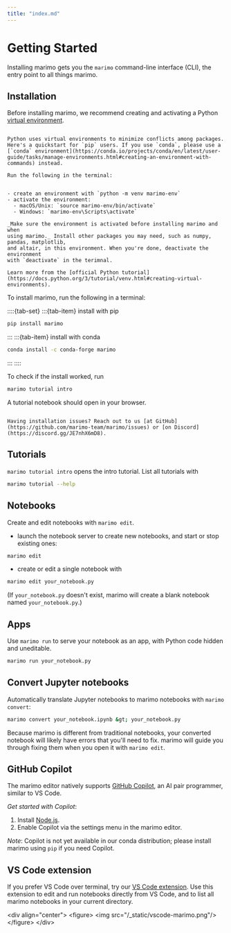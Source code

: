 ```yaml
---
title: "index.md"
---
```


# Getting Started

Installing marimo gets you the `marimo` command-line interface (CLI), the entry point to all things marimo.

## Installation

Before installing marimo, we recommend creating and activating a Python
[virtual environment](https://docs.python.org/3/tutorial/venv.html#creating-virtual-environments).

```{dropdown} Setting up a virtual environment

Python uses virtual environments to minimize conflicts among packages.
Here's a quickstart for `pip` users. If you use `conda`, please use a
[`conda` environment](https://conda.io/projects/conda/en/latest/user-guide/tasks/manage-environments.html#creating-an-environment-with-commands) instead.

Run the following in the terminal:


- create an environment with `python -m venv marimo-env`
- activate the environment:
  - macOS/Unix: `source marimo-env/bin/activate`
  - Windows: `marimo-env\Scripts\activate`

_Make sure the environment is activated before installing marimo and when
using marimo._ Install other packages you may need, such as numpy, pandas, matplotlib,
and altair, in this environment. When you're done, deactivate the environment
with `deactivate` in the terimnal.

Learn more from the [official Python tutorial](https://docs.python.org/3/tutorial/venv.html#creating-virtual-environments).
```

To install marimo, run the following in a terminal:

::::{tab-set}
:::{tab-item} install with pip

```bash
pip install marimo
```

:::
:::{tab-item} install with conda

```bash
conda install -c conda-forge marimo
```

:::
::::

To check if the install worked, run

```bash
marimo tutorial intro
```

A tutorial notebook should open in your browser.

```{admonition} Installation issues?

Having installation issues? Reach out to us [at GitHub](https://github.com/marimo-team/marimo/issues) or [on Discord](https://discord.gg/JE7nhX6mD8).
```

## Tutorials

`marimo tutorial intro` opens the intro tutorial. List all tutorials with

```bash
marimo tutorial --help
```

## Notebooks

Create and edit notebooks with `marimo edit`.

- launch the notebook server to create new notebooks,
  and start or stop existing ones:

```bash
marimo edit
```

- create or edit a single notebook with

```bash
marimo edit your_notebook.py
```

(If `your_notebook.py` doesn't exist, marimo will create a blank notebook
named `your_notebook.py`.)

## Apps

Use `marimo run` to serve your notebook as an app, with Python code hidden and
uneditable.

```bash
marimo run your_notebook.py
```

## Convert Jupyter notebooks

Automatically translate Jupyter notebooks to marimo notebooks with `marimo convert`:

```bash
marimo convert your_notebook.ipynb &gt; your_notebook.py
```

Because marimo is different from traditional notebooks, your converted notebook
will likely have errors that you'll need to fix. marimo will guide you through
fixing them when you open it with `marimo edit`.

## GitHub Copilot

The marimo editor natively supports [GitHub Copilot](https://copilot.github.com/),
an AI pair programmer, similar to VS Code.

_Get started with Copilot_:

1. Install [Node.js](https://nodejs.org/en/download).
2. Enable Copilot via the settings menu in the marimo editor.

_Note_: Copilot is not yet available in our conda distribution; please install
marimo using `pip` if you need Copilot.

## VS Code extension

If you prefer VS Code over terminal, try our
[VS Code extension](https://marketplace.visualstudio.com/items?itemName=marimo-team.vscode-marimo).
Use this extension to edit and run notebooks directly from VS Code, and to list
all marimo notebooks in your current directory.

&lt;div align="center"&gt;
&lt;figure&gt;
&lt;img src="/_static/vscode-marimo.png"/&gt;
&lt;/figure&gt;
&lt;/div&gt;

